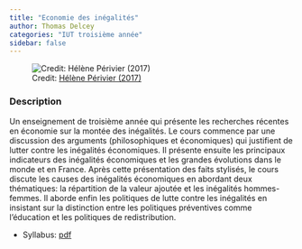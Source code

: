 ```yaml
---
title: "Economie des inégalités"
author: Thomas Delcey
categories: "IUT troisième année"
sidebar: false
---
```



![Credit: [Hélène Périvier (2017)](https://sciencespo.hal.science/hal-03458937)](picture.jpg)

### Description

Un enseignement de troisième année qui présente les recherches récentes en économie sur la montée des inégalités. Le cours commence par une discussion des arguments (philosophiques et économiques) qui justifient de lutter contre les inégalités économiques. Il présente ensuite les principaux indicateurs des inégalités économiques et les grandes évolutions dans le monde et en France. Après cette présentation des faits stylisés, le cours discute les causes des inégalités économiques en abordant deux thématiques: la répartition de la valeur ajoutée et les inégalités hommes-femmes. Il aborde enfin les politiques de lutte contre les inégalités en insistant sur la distinction entre les politiques préventives comme l'éducation et les politiques de redistribution.

  - Syllabus: [pdf](syllabus.pdf)

